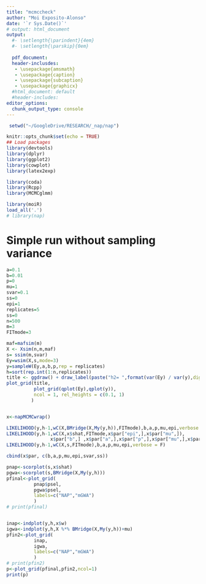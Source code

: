 ```yaml
---
title: "mcmccheck"
author: "Moi Exposito-Alonso"
date: '`r Sys.Date()`'
# output: html_document
output:
  #- \setlength{\parindent}{4em}
  #- \setlength{\parskip}{0em}
  
  pdf_document:
  header-inclusdes:
   - \usepackage{amsmath}
   - \usepackage{caption}
   - \usepackage{subcaption}
   - \usepackage{graphicx}
  #html_document: default
  #header-includes:
editor_options: 
  chunk_output_type: console
---
```


```r
 setwd("~/GoogleDrive/RESEARCH/_nap/nap")

knitr::opts_chunk$set(echo = TRUE)
## Load packages
library(devtools)
library(dplyr)
library(ggplot2)
library(cowplot)
library(latex2exp)

library(coda)
library(Rcpp)
library(MCMCglmm)

library(moiR)
load_all('.')
# library(nap)

```



<!-- Test inintialization -->
<!-- ```{r} -->
<!-- x<-test_napMCMC(y,h,X,m=1:m,n=1:n,rnorm(m,0,0.1), -->
<!--            test=F, -->
<!--            verbose=T, -->
<!--            iterations=10,FITmode = 2,Smode = 2, -->
<!--            PRImode = 2) -->

<!-- ``` -->

<!-- Test few steps -->
<!-- ```{r} -->

<!-- x<-napMCMC(y,h,X,m=1:m,n=1:n,rnorm(m,0,0.1), -->
<!--            test=F, -->
<!--            verbose=T, -->
<!--            iterations=100,FITmode = 2,Smode = 2, -->
<!--            PRImode = 2) -->

<!-- plotNAP(x) -->
<!-- ``` -->


# Simple run without sampling variance
```r


a=0.1
b=0.01
p=0
mu=1
svar=0.1
ss=0
epi=1
replicates=5
ss=0
n=500
m=3
FITmode=3

maf=mafsim(m)
X <- Xsim(n,m,maf)
s= ssim(m,svar)
Ey=wsim(X,s,mode=3)
y=sampleW(Ey,a,b,p,rep = replicates)
h=sort(rep.int(1:n,replicates))
title <- ggdraw() + draw_label(paste("h2= ",format(var(Ey) / var(y),digits=2)),fontface = 'bold')
plot_grid(title,
          plot_grid(qplot(Ey),qplot(y)),
          ncol = 1, rel_heights = c(0.1, 1)
         )


x<-napMCMCwrap()

LIKELIHOOD(y,h-1,wC(X,BMridge(X,My(y,h)),FITmode),b,a,p,mu,epi,verbose = F)
LIKELIHOOD(y,h-1,wC(X,x$shat,FITmode,x$par["epi",],x$par["mu",]),
                x$par["b",] ,x$par["a",],x$par["p",],x$par["mu",],x$par["epi",],verbose = F)
LIKELIHOOD(y,h-1,wC(X,s,FITmode),b,a,p,mu,epi,verbose = F)

cbind(x$par, c(b,a,p,mu,epi,svar,ss))

```


```r

pnap<-scorplot(s,x$shat)
pgwa<-scorplot(s,BMridge(X,My(y,h)))
pfinal<-plot_grid(
          pnap$psel,
          pgwa$psel,
          labels=c("NAP","mGWA")
          )
# print(pfinal)


inap<-indplot(y,h,x$w)
igwa<-indplot(y,h,X %*% BMridge(X,My(y,h))+mu)
pfin2<-plot_grid(
          inap,
          igwa,
          labels=c("NAP","mGWA")
          )
# print(pfin2)
p<-plot_grid(pfinal,pfin2,ncol=1)
print(p)
```

